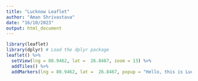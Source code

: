 ---
title: "Lucknow Leaflet"
author: "Aman Shrivastava"
date: "16/10/2023"
output: html_document
---

```{r}
library(leaflet)
library(dplyr) # Load the dplyr package
leaflet() %>%
  setView(lng = 80.9462, lat =  26.8467, zoom = 13) %>%
  addTiles() %>%
  addMarkers(lng = 80.9462, lat =  26.8467, popup = "Hello, this is Lucknow")
```